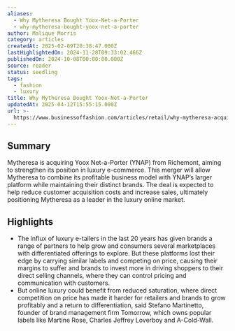 ```yaml
---
aliases:
  - Why Mytheresa Bought Yoox-Net-a-Porter
  - why-mytheresa-bought-yoox-net-a-porter
author: Malique Morris
category: articles
createdAt: 2025-02-09T20:38:47.000Z
lastHighlightedOn: 2024-11-28T09:33:02.466Z
publishedOn: 2024-10-08T00:00:00.000Z
source: reader
status: seedling
tags:
  - fashion
  - luxury
title: Why Mytheresa Bought Yoox-Net-a-Porter
updatedAt: 2025-04-12T15:55:15.000Z
url: >-
  https://www.businessoffashion.com/articles/retail/why-mytheresa-acquired-yoox-net-a-porter/?utm_source=futureplus.beehiiv.com&utm_medium=newsletter&utm_campaign=future-fridays-issue33&_bhlid=d05d3fffd857b7f1fd08dce0b051319809e83666&__readwiseLocation=
---
```

## Summary

Mytheresa is acquiring Yoox Net-a-Porter (YNAP) from Richemont, aiming to strengthen its position in luxury e-commerce. This merger will allow Mytheresa to combine its profitable business model with YNAP’s larger platform while maintaining their distinct brands. The deal is expected to help reduce customer acquisition costs and increase sales, ultimately positioning Mytheresa as a leader in the luxury online market.

## Highlights

- The influx of luxury e-tailers in the last 20 years has given brands a range of partners to help grow and consumers several marketplaces with differentiated offerings to explore. But these platforms lost their edge by carrying similar labels and competing on price, causing their margins to suffer and brands to invest more in driving shoppers to their direct selling channels, where they can control pricing and communication with customers.
- But online luxury could benefit from reduced saturation, where direct competition on price has made it harder for retailers and brands to grow profitably and a return to differentiation, said Stefano Martinetto, founder of brand management firm Tomorrow, which owns popular labels like Martine Rose, Charles Jeffrey Loverboy and A-Cold-Wall.
